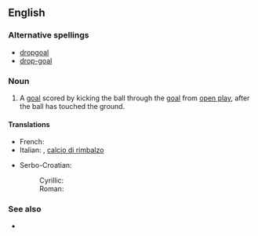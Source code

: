==English==

===Alternative spellings===
*[[dropgoal]]
*[[drop-goal]]

===Noun===
{{en-noun|sg=[[drop]] [[goal]]}}

# {{rugby union|rugby league}} A [[goal]] scored by kicking the ball through the [[goal]] from [[open play]], after the ball has touched the ground.

====Translations====
{{trans-top}}
*French: {{t+|fr|drop|m}}
*Italian: {{t+|it|drop|m}}, [[calcio di rimbalzo]] {{m}}
{{trans-mid}}
* Serbo-Croatian:
*: Cyrillic: {{t|sh|пропали гол|m|sc=Cyrl}}
*: Roman: {{t|sh|propali gol|m}}
{{trans-bottom}}

===See also===
*{{pedialite}}
